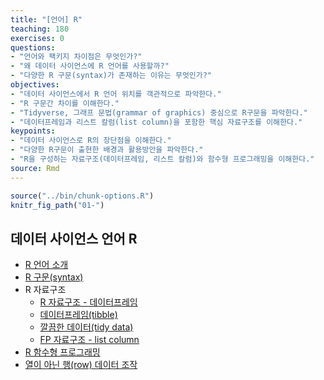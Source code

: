 ```yaml
---
title: "[언어] R"
teaching: 180
exercises: 0
questions:
- "언어와 팩키지 차이점은 무엇인가?"
- "왜 데이터 사이언스에 R 언어를 사용할까?"
- "다양한 R 구문(syntax)가 존재하는 이유는 무엇인가?"
objectives:
- "데이터 사이언스에서 R 언어 위치를 객관적으로 파악한다."
- "R 구문간 차이를 이해한다."
- "Tidyverse, 그래프 문법(grammar of graphics) 중심으로 R구문을 파악한다."
- "데이터프레임과 리스트 칼럼(list column)을 포함한 핵심 자료구조를 이해한다."
keypoints:
- "데이터 사이언스로 R의 장단점을 이해한다."
- "다양한 R구문이 출현한 배경과 활용방안을 파악한다."
- "R을 구성하는 자료구조(데이터프레임, 리스트 칼럼)와 함수형 프로그래밍을 이해한다."
source: Rmd
---
```


```r
source("../bin/chunk-options.R")
knitr_fig_path("01-")
```

## 데이터 사이언스 언어 R 

- [R 언어 소개](https://statkclee.github.io/data-science/ds-r-lang.html)
- [R 구문(syntax)](https://statkclee.github.io/data-science/ds-r-tidyeval.html)
- R 자료구조 
    - [R 자료구조 - 데이터프레임](https://statkclee.github.io/data-science/ds-data-structure.html)
    - [데이터프레임(tibble)](https://statkclee.github.io/data-science/data-handling-tibble.html)
    - [깔끔한 데이터(tidy data)](https://statkclee.github.io/data-science/data-handling-tidyr.html)
    - [FP 자료구조 - list column](https://statkclee.github.io/parallel-r/r-parallel-fp-ds.html)
- [R 함수형 프로그래밍](https://statkclee.github.io/parallel-r/ds-fp-purrr.html)
- [열이 아닌 행(row) 데이터 조작](https://statkclee.github.io/parallel-r/r-rowwise-wrangling.html)

